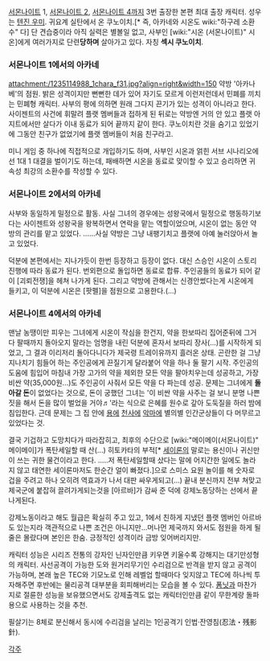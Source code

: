 [[서몬나이트]] 1, [[서몬나이트 2]], [[서몬나이트 4]]까지 3번 출장한 본편 최대 출장 캐릭터. 성우는 [[텐진 우미]].
귀요계 실탄에서 온 쿠노이치.[* 즉, 아카네와 시온도 wiki:"하구레 소환수" 다] 단 견습중이라 아직 실력은 별볼일 없고, 사부인 [wiki:"시온 (서몬나이트)" 시온]에게 여러가지로 단련'''당하며''' 살아가고 있다. 자칭 '''섹시 쿠노이치'''.

=== 서몬나이트 1에서의 아카네 ===
attachment:/1235114988_1chara_f31.jpg?align=right&width=150 약방 '아카나베'의 점원. 밝은 성격이지만 뻔뻔한 데가 있어 자기도 모르게 이런저런데서 민폐를 끼치는 민폐형 캐릭터. 사부의 평에 의하면 원래 그다지 끈기가 있는 성격이 아니라고 한다. 사이젠트의 사건에 휘말려 플랫 멤버들과 접하게 된 뒤로는 약방엔 거의 안 있고 플랫 아지트에서만 살다가 이내 동료가 되어 끝까지 같이 한다. 쿠노이치란 것을 숨기고 있었기에 그동안 친구가 없었기에 플랫 멤버들이 처음 친구라고.

미니 게임 중 하나에 직접적으로 개입하기도 하며, 사부인 시온과 얽힌 서브 시나리오에선 1대 1 대결을 벌이기도 하는데, 패배하면 시온을 동료로 맞이할 수 있고 승리하면 귀 속성 최강의 소환수를 작성할 수 있다.


=== 서몬나이트 2에서의 아카네 ===
사부와 동일하게 밀정으로 활동. 사실 그녀의 경우에는 성왕국에서 밀정으로 행동하기보다는 사이젠트와 성왕국을 왕복하면서 연락을 맡는 역할이었으며, 시온이 없는 동안 약방의 관리를 맡고 있었다. ......사실 약방은 그냥 내팽기치고 플랫에 아예 눌러앉아서 놀고 있었다.

덕분에 본편에서는 지나가듯이 한번 등장하고 등장이 없다. 대신 스승인 시온이 스토리 진행에 따라 동료가 된다. 번외편으로 돌입하면 동료로 합류. 주인공들의 동료가 되어 같이 [괴뢰전쟁]을 헤쳐 나가게 된다. 그리고 약방에 관해서는 신경안썼다는게 시온에게 들키고, 이 덕분에 시온은 [팟펠]을 점원으로 고용한다.(...)


=== 서몬나이트 4에서의 아카네 ===
맨날 농땡이만 피우는 그녀에게 시온이 작심을 한건지, 약을 한보따리 집어준뒤에 그거 다 팔때까지 돌아오지 말라는 엄명을 내린 덕분에 혼자서 보따리 장사(...)를 시작하게 되었고, 그 결과 이리저리 돌아다니다가 제국령 트레이유까지 흘러온 상태. 곤란한 걸 그냥 지나치기 힘들어 하는 주인공에게 끈질기게 달라붙어 약을 하나 둘 팔기 시작. 주인공의 도움에 힘입어 마침내 가장 고가의 약을 제외한 모든 약을 팔아치우는데 성공하고, 가장 비싼 약(35,000원...)도 주인공이 사줘서 모든 약을 다 파는데 성공. 문제는 그녀에게 '''돌아갈 돈'''이 없었다는 것으로, 돈이 궁했던 그녀는 '이 비싼 약을 사주는 걸 보니 분명 나쁜 짓을 해서 돈을 많이 벌었을 거야♬'라는 식으로 은혜를 원수로 갚아 도둑질을 하러 밤에 침입한다. 근데 문제는 그 집 안에 [[용]]에 [[천사]]에 [[악마]]에 별의별 인간군상들이 다 머무르고 있었다는 것.

결국 기겁하고 도망치다가 따라잡히고, 최후의 수단으로 [wiki:"메이메이(서몬나이트)" 메이메이]가 폭탄세일할 때 산(...) 히토카타의 부적[* [[세이론]]의 말로는 용신이나 귀신만이 쓰는 귀한 물건이라고 한다. .....저 폭탄세일할때 샀다는 말에 어지간한 일에도 놀라지 않고 태연한 세이론마저도 한순간 얼이 빠졌다.]으로 스미스 요원 놀이를 해 숫자로 겁을 주려고 하나 오히려 역효과가 나서 대판 싸우게되고(...) 끝내 분신까지 전부 쳐맞고 제국군에 붙잡혀 끌려가게되는것을 [아르바]가 감싸 준 덕에 강제노동당하는 선에서 끝나게된다.

강제노동이라고 해도 월급은 확실히 주고 있고, 1에서 친하게 지냈던 플랫 멤버인 아르바도 있는지라 객관적으로 나쁜 조건은 아니지만...머나먼 제국까지 와서도 점원을 하게 될 줄은 몰랐다며 본인은 한숨. 긍정적인 성격이라 금방 잊어버리지만.

캐릭터 성능은 시리즈 전통의 강자인 닌자인만큼 키우면 키울수록 강해지는 대기만성형의 캐릭터.
사선공격이 가능한 도와 원거리무기인 수리검으로 반격을 받지 않고 공격이 가능하며, 본래 높은 TEC와 기모노로 인해 레벨업 할때마다 잊지않고 TEC에 하나씩 투자해주면 후반에는 물리공격 대부분을 회피해버리는 모습을 볼 수 있다. [[폼닛]]과 마찬가지로 절륜한 성능을 보유했으면서도 강제출격도 없는 캐릭터인만큼 같이 무한계랑 돌파용으로 사용하는 것을 추천.

필살기는 8체로 분신해서 동시에 수리검을 날리는 1인공격기 인법·잔영침(忍法・残影針).

[[각주]]
